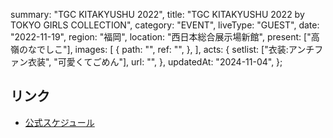   summary: "TGC KITAKYUSHU 2022",
  title: "TGC KITAKYUSHU 2022 by TOKYO GIRLS COLLECTION",
  category: "EVENT",
  liveType: "GUEST",
  date: "2022-11-19",
  region: "福岡",
  location: "西日本総合展示場新館",
  present: ["高嶺のなでしこ"],
  images: [
    {
      path: "",
      ref: "",
    },
  ],
  acts: {
    setlist: ["衣装:アンチファン衣装", "可愛くてごめん"],
    url: "",
  },
  updatedAt: "2024-11-04",
};

## リンク

- [公式スケジュール](https://takanenonadeshiko.jp/?p=546)
